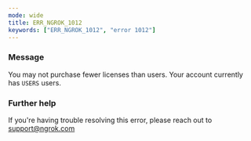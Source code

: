 ```yaml
---
mode: wide
title: ERR_NGROK_1012
keywords: ["ERR_NGROK_1012", "error 1012"]
---
```


### Message

You may not purchase fewer licenses than users. Your account currently has `USERS` users.

### Further help

If you're having trouble resolving this error, please reach out to [support@ngrok.com](mailto:support@ngrok.com?subject=Help%20with%20ERR_NGROK_1012)
